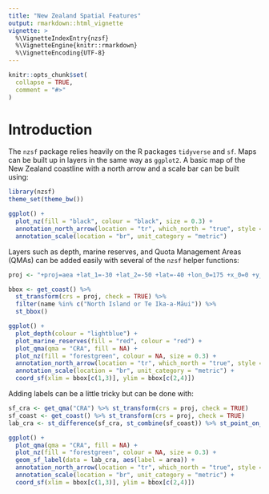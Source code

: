 ```yaml
---
title: "New Zealand Spatial Features"
output: rmarkdown::html_vignette
vignette: >
  %\VignetteIndexEntry{nzsf}
  %\VignetteEngine{knitr::rmarkdown}
  %\VignetteEncoding{UTF-8}
---
```


```r
knitr::opts_chunk$set(
  collapse = TRUE,
  comment = "#>"
)
```

# Introduction

The `nzsf` package relies heavily on the R packages `tidyverse` and `sf`. Maps can be built up in layers in the same way as `ggplot2`. A basic map of the New Zealand coastline with a north arrow and a scale bar can be built using:

```r
library(nzsf)
theme_set(theme_bw())
```

```r
ggplot() +
  plot_nz(fill = "black", colour = "black", size = 0.3) +
  annotation_north_arrow(location = "tr", which_north = "true", style = north_arrow_nautical) +
  annotation_scale(location = "br", unit_category = "metric")
```

Layers such as depth, marine reserves, and Quota Management Areas (QMAs) can be added easily with several of the `nzsf` helper functions:

```r
proj <- "+proj=aea +lat_1=-30 +lat_2=-50 +lat=-40 +lon_0=175 +x_0=0 +y_0=0 +ellps=WGS84 +datum=WGS84 +units=m +no_defs"

bbox <- get_coast() %>% 
  st_transform(crs = proj, check = TRUE) %>% 
  filter(name %in% c("North Island or Te Ika-a-Māui")) %>%
  st_bbox()

ggplot() +
  plot_depth(colour = "lightblue") +
  plot_marine_reserves(fill = "red", colour = "red") +
  plot_qma(qma = "CRA", fill = NA) +
  plot_nz(fill = "forestgreen", colour = NA, size = 0.3) +
  annotation_north_arrow(location = "tr", which_north = "true", style = north_arrow_nautical) +
  annotation_scale(location = "br", unit_category = "metric") +
  coord_sf(xlim = bbox[c(1,3)], ylim = bbox[c(2,4)])
```

Adding labels can be a little tricky but can be done with:

```r
sf_cra <- get_qma("CRA") %>% st_transform(crs = proj, check = TRUE)
sf_coast <- get_coast() %>% st_transform(crs = proj, check = TRUE)
lab_cra <- st_difference(sf_cra, st_combine(sf_coast)) %>% st_point_on_surface()

ggplot() +
  plot_qma(qma = "CRA", fill = NA) +
  plot_nz(fill = "forestgreen", colour = NA, size = 0.3) +
  geom_sf_label(data = lab_cra, aes(label = area)) +
  annotation_north_arrow(location = "tr", which_north = "true", style = north_arrow_nautical) +
  annotation_scale(location = "br", unit_category = "metric") +
  coord_sf(xlim = bbox[c(1,3)], ylim = bbox[c(2,4)])
```

